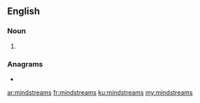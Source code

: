 ==English==

===Noun===
{{head|en|noun plural form}}

# {{plural of|mindstream|lang=en}}

===Anagrams===
* {{l|en|masterminds}}

[[ar:mindstreams]]
[[fr:mindstreams]]
[[ku:mindstreams]]
[[my:mindstreams]]